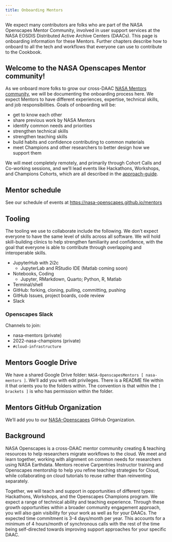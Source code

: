 ```yaml
---
title: Onboarding Mentors
---
```


We expect many contributors are folks who are part of the NASA Openscapes Mentor Community, involved in user support services at the NASA EOSDIS Distributed Active Archive Centers (DAACs). This page is onboarding information for these Mentors. Further chapters describe how to onboard to all the tech and workflows that everyone can use to contribute to the Cookbook.

## Welcome to the NASA Openscapes Mentor community!

As we onboard more folks to grow our cross-DAAC [NASA Mentors community](https://nasa-openscapes.github.io/mentors.html), we will be documenting the onboarding process here. We expect Mentors to have different experiences, expertise, technical skills, and job responsibilities. Goals of onboarding will be: 

- get to know each other 
- share previous work by NASA Mentors
- identify common needs and priorities
- strengthen technical skills
- strengthen teaching skills
- build habits and confidence contributing to common materials
- meet Champions and other researchers to better design how we support them 

We will meet completely remotely, and primarily through Cohort Calls and Co-working sessions, and we'll lead events like Hackathons, Workshops, and Champions Cohorts, which are all described in the [approach-guide](https://openscapes.github.io/approach-guide/approach/seaside-chats.html).

## Mentor schedule

See our schedule of events at <https://nasa-openscapes.github.io/mentors>

## Tooling

The tooling we use to collaborate include the following. We don't expect everyone to have the same level of skills across all software. We will hold skill-building clinics to help strengthen familiarity and confidence, with the goal that everyone is able to contribute through overlapping and interoperable skills.

- JupyterHub with 2i2c
  - JupyterLab and RStudio IDE (Matlab coming soon)
- Notebooks, Coding 
  - Jupyter, RMarkdown, Quarto; Python, R, Matlab
- Terminal/shell
- GitHub: forking, cloning, pulling, committing, pushing
- GitHub Issues, project boards, code review
- Slack

### Openscapes Slack

Channels to join: 

- nasa-mentors (private) 
- 2022-nasa-champions (private)
- `#cloud-infrastructure` 

## Mentors Google Drive

We have a shared Google Drive folder: `NASA-OpenscapesMentors [ nasa-mentors ]`. We'll add you with edit privileges. There is a README file within it that orients you to the folders within. The convention is that within the `[ brackets ]` is who has permission within the folder.

## Mentors GitHub Organization

We'll add you to our [NASA-Openscapes](https://github.com/NASA-Openscapes) GitHub Organization. 


## Background 

NASA Openscapes is a cross-DAAC mentor community creating & teaching resources to help researchers migrate workflows to the cloud. We meet and learn together, working with alignment on common needs for researchers using NASA Earthdata. Mentors receive Carpentries Instructor training and Openscapes mentorship to help you refine teaching strategies for Cloud, while collaborating on cloud tutorials to reuse rather than reinventing separately. 

Together, we will teach and support in opportunities of different types: Hackathons, Workshops, and the Openscapes Champions program. We expect a range of technical ability and teaching experience. Through these growth opportunities within a broader community engagement approach, you will also gain visibility for your work as well as for your DAACs. The expected time commitment is 3-4 days/month per year. This accounts for a minimum of 4 hours/month of synchronous calls with the rest of the time being self-directed towards improving support approaches for your specific DAAC.
